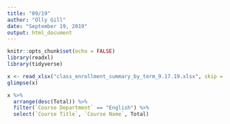 ```yaml
---
title: "09/19"
author: "Olly Gill"
date: "September 19, 2019"
output: html_document
---
```


```r
knitr::opts_chunk$set(echo = FALSE)
library(readxl)
library(tidyverse)
```

```r
x <- read_xlsx("class_enrollment_summary_by_term_9.17.19.xlsx", skip = 3)
glimpse(x)
```

```r
x %>%
  arrange(desc(Total)) %>%
  filter(`Course Department` == "English") %>%
  select(`Course Title`, `Course Name`, Total)
```

